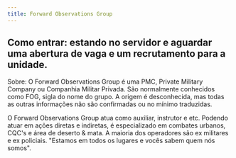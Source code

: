 ```yaml
---
title: Forward Observations Group
---
```


## Como entrar:  estando no servidor e aguardar uma abertura de vaga e um recrutamento para a unidade. ##

Sobre: O Forward Observations Group é uma PMC, Private Military Company ou Companhia Militar Privada. São normalmente conhecidos como FOG, sigla do nome do grupo. A origem é desconhecida, mas todas as outras informações não são confirmadas ou no mínimo traduzidas.

O Forward Observations Group atua como auxiliar, instrutor e etc. Podendo atuar em ações diretas e indiretas, é especializado em combates urbanos, CQC's e área de deserto & mata. A maioria dos operadores são ex militares e ex policiais. "Estamos em todos os lugares e vocês sabem quem nós somos".

